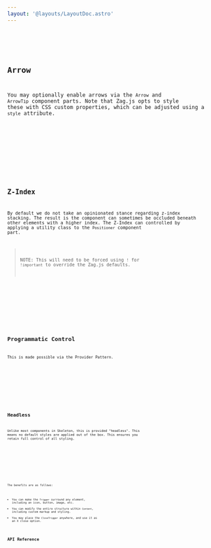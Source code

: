 ```yaml
---
layout: '@layouts/LayoutDoc.astro'
---
```








<Preview client:load>
	<Fragment slot="preview">
		<Default client:visible />
	</Fragment>
	<Fragment slot="code">
		<Code code={DefaultRaw} lang="svelte" />
	</Fragment>
</Preview>

## Arrow

You may optionally enable arrows via the `Arrow` and `ArrowTip` component parts. Note that Zag.js opts to style these with CSS custom properties, which can be adjusted using a `style` attribute.

<Preview client:load>
	<Fragment slot="preview">
		<Arrow client:visible />
	</Fragment>
	<Fragment slot="code">
		<Code code={ArrowRaw} lang="svelte" />
	</Fragment>
</Preview>

## Z-Index

By default we do not take an opinionated stance regarding z-index stacking. The result is the component can sometimes be occluded beneath other elements with a higher index. The Z-Index can controlled by applying a utility class to the `Positioner` component part.

> NOTE: This will need to be forced using `!` for `!important` to override the Zag.js defaults.

<Preview client:load>
	<Fragment slot="preview">
		<ZIndex client:visible />
	</Fragment>
	<Fragment slot="code">
		<Code code={ZIndexRaw} lang="svelte" />
	</Fragment>
</Preview>

## Programmatic Control

This is made possible via the Provider Pattern.

<Preview client:load>
	<Fragment slot="preview">
		<Programmatic client:visible />
	</Fragment>
	<Fragment slot="code">
		<Code code={ProgrammaticRaw} lang="svelte" />
	</Fragment>
</Preview>

## Headless

Unlike most components in Skeleton, this is provided "headless". This means no default styles are applied out of the box. This ensures you retain full control of all styling.

<Preview client:load>
	<Fragment slot="preview">
		<Styling client:visible />
	</Fragment>
	<Fragment slot="code">
		<Code code={StylingRaw} lang="svelte" />
	</Fragment>
</Preview>

The benefits are as follows:

- You can make the `Trigger` surround any element, including an icon, button, image, etc.
- You can modify the entire structure within `Content`, including custom markup and styling.
- You may place the `CloseTrigger` anywhere, and use it as an X close option.

## API Reference

<ApiTable />
